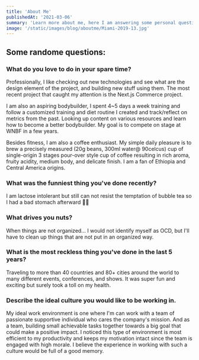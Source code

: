 ```yaml
---
title: 'About Me'
publishedAt: '2021-03-06'
summary: 'Learn more about me, here I am answering some personal question.'
image: '/static/images/blog/aboutme/Miami-2019-13.jpg'
---
```


## Some randome questions:

### What do you love to do in your spare time?

Professionally, I like checking out new technologies and see what are the design element of the project, and building new stuff using them. The most recent project that caught my attention is the Next.js Commerce project.

I am also an aspiring bodybuilder, I spent 4~5 days a week training and follow a customized training and diet routine I created and track/reflect on metrics from the past. Looking up content on various resources and learn how to become a better bodybuilder. My goal is to compete on stage at WNBF in a few years.

Besides fitness, I am also a coffee enthusiast. My simple daily pleasure is to brew a precisely measured (20g beans, 300ml water@ 90celcus) cup of single-origin 3 stages pour-over style cup of coffee resulting in rich aroma, fruity acidity, medium body, and delicate finish. I am a fan of Ethiopia and Central America origins.

### What was the funniest thing you've done recently?

I am lactose intolerant but still can not resist the temptation of bubble tea so I had a bad stomach afterward 💆‍♂️

### What drives you nuts?

When things are not organized... I would not identify myself as OCD, but I'll have to clean up things that are not put in an organized way.

### What is the most reckless thing you've done in the last 5 years?

Traveling to more than 40 countries and 80+ cities around the world to many different events, conferences, and shows. It was super fun and exciting but surely took a toll on my health.

### Describe the ideal culture you would like to be working in.

My ideal work environment is one where I'm can work with a team of passionate supportive individual who cares the company's mission. And as a team, building small achievable tasks together towards a big goal that could make a positive impact. I noticed this type of environment is most efficient to my productivity and keeps my motivation intact since the team is engaged with high morale. I believe the experience in working with such a culture would be full of a good memory.
